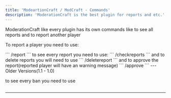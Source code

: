 ```yaml
---
title: 'ModeartionCraft / ModCraft - Commands'
description: 'ModerationCraft is the best plugin for reports and etc.'
---
```

ModerationCraft like every plugin has its own commands
like to see all reports and to report another player


<p>To report a player you need to use:</p>
```
/report <player> <reason>
```
to see every report you need to use:
```
/checkreports
```
and to delete reports you will need to use
```
/deletereport <ReportID>
```
and to approve the report(reported player will have an warning message)
```
/approve <ReportID>
```
---
Older Versions(1.1 - 1.0)

to see every ban you need to use
```
```
---